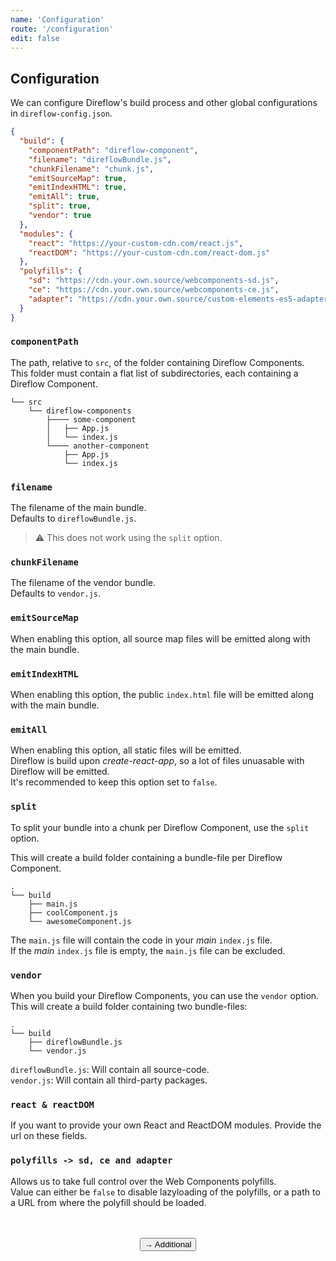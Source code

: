 ```yaml
---
name: 'Configuration'
route: '/configuration'
edit: false
---
```



## Configuration

We can configure Direflow's build process and other global configurations in `direflow-config.json`.

```json
{
  "build": {
    "componentPath": "direflow-component",
    "filename": "direflowBundle.js",
    "chunkFilename": "chunk.js",
    "emitSourceMap": true,
    "emitIndexHTML": true,
    "emitAll": true,
    "split": true,
    "vendor": true
  },
  "modules": {
    "react": "https://your-custom-cdn.com/react.js",
    "reactDOM": "https://your-custom-cdn.com/react-dom.js"
  },
  "polyfills": {
    "sd": "https://cdn.your.own.source/webcomponents-sd.js",
    "ce": "https://cdn.your.own.source/webcomponents-ce.js",
    "adapter": "https://cdn.your.own.source/custom-elements-es5-adapter.js"
  }
}
```

### `componentPath`
The path, relative to `src`, of the folder containing Direflow Components.  
This folder must contain a flat list of subdirectories, each containing a Direflow Component.  
```
└── src
    └── direflow-components
        ├──── some-component
        │   ├── App.js
        │   └── index.js
        └──── another-component
            ├── App.js
            └── index.js
```

### `filename`
The filename of the main bundle.  
Defaults to `direflowBundle.js`.

> ⚠️ This does not work using the `split` option.

### `chunkFilename`
The filename of the vendor bundle.  
Defaults to `vendor.js`.

### `emitSourceMap`
When enabling this option, all source map files will be emitted along with the main bundle.

### `emitIndexHTML`
When enabling this option, the public `index.html` file will be emitted along with the main bundle.

### `emitAll`
When enabling this option, all static files will be emitted.  
Direflow is build upon *create-react-app*, so a lot of files unuasable with Direflow will be emitted.  
It's recommended to keep this option set to `false`.  

### `split`
To split your bundle into a chunk per Direflow Component, use the `split` option.

This will create a build folder containing a bundle-file per Direflow Component.

```
.
└── build
    ├── main.js
    ├── coolComponent.js
    └── awesomeComponent.js
```

The `main.js` file will contain the code in your _main_ `index.js` file.  
If the _main_ `index.js` file is empty, the `main.js` file can be excluded.

### `vendor`
When you build your Direflow Components, you can use the `vendor` option.
This will create a build folder containing two bundle-files:

```
.
└── build
    ├── direflowBundle.js
    └── vendor.js
```

`direflowBundle.js`: Will contain all source-code.  
`vendor.js`: Will contain all third-party packages.

### `react & reactDOM`
If you want to provide your own React and ReactDOM modules.
Provide the url on these fields.

### `polyfills -> sd, ce and adapter`
Allows us to take full control over the Web Components polyfills.  
Value can either be `false` to disable lazyloading of the polyfills, or a path to a URL from where the polyfill should be loaded.

<br />
<br />

<span style="display: flex; justify-content: center">
  <Link to='/additional'>
    <Button>→ Additional</Button>
  </Link>
</span>
